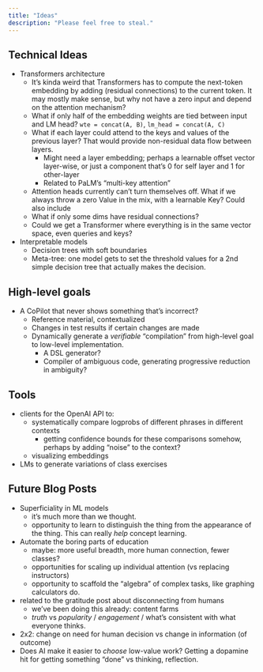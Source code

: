 ```yaml
---
title: "Ideas"
description: "Please feel free to steal."
---
```


## Technical Ideas

- Transformers architecture
    - It's kinda weird that Transformers has to compute the next-token embedding by adding (residual connections) to the current token. It may mostly make sense, but why not have a zero input and depend on the attention mechanism?
    - What if only half of the embedding weights are tied between input and LM head? `wte = concat(A, B)`, `lm_head = concat(A, C)`
    - What if each layer could attend to the keys and values of the previous layer? That would provide non-residual data flow between layers.
        - Might need a layer embedding; perhaps a learnable offset vector layer-wise, or just a component that's 0 for self layer and 1 for other-layer
        - Related to PaLM's "multi-key attention"
    - Attention heads currently can't turn themselves off. What if we always throw a zero Value in the mix, with a learnable Key? Could also include 
    - What if only some dims have residual connections?
    - Could we get a Transformer where everything is in the same vector space, even queries and keys?
- Interpretable models
    - Decision trees with soft boundaries
    - Meta-tree: one model gets to set the threshold values for a 2nd simple decision tree that actually makes the decision.


## High-level goals

- A CoPilot that never shows something that's incorrect?
    - Reference material, contextualized
    - Changes in test results if certain changes are made
    - Dynamically generate a *verifiable* "compilation" from high-level goal to low-level implementation.
        - A DSL generator?
        - Compiler of ambiguous code, generating progressive reduction in ambiguity?

## Tools

- clients for the OpenAI API to:
    - systematically compare logprobs of different phrases in different contexts
        - getting confidence bounds for these comparisons somehow, perhaps by adding "noise" to the context?
    - visualizing embeddings
- LMs to generate variations of class exercises

## Future Blog Posts

- Superficiality in ML models
  - it's much more than we thought.
  - opportunity to learn to distinguish the thing from the appearance of the thing. This can really *help* concept learning.
- Automate the boring parts of education
    - maybe: more useful breadth, more human connection, fewer classes?
    - opportunities for scaling up individual attention (vs replacing instructors)
    - opportunity to scaffold the "algebra" of complex tasks, like graphing calculators do.
- related to the gratitude post about disconnecting from humans
    - we've been doing this already: content farms
    - *truth* vs *popularity* / *engagement* / what's consistent with what everyone thinks.
- 2x2: change on need for human decision vs change in information (of outcome)
- Does AI make it easier to *choose* low-value work? Getting a dopamine hit for getting something "done" vs thinking, reflection.
